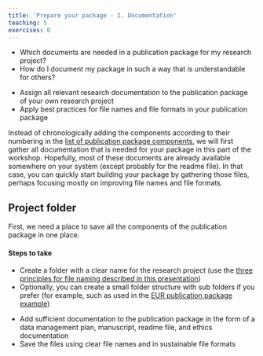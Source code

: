 ```yaml
---
title: 'Prepare your package - I. Documentation'
teaching: 5
exercises: 0
---
```


::: questions
-   Which documents are needed in a publication package for my research project?
-   How do I document my package in such a way that is understandable for others?
:::

::: objectives
-   Assign all relevant research documentation to the publication package of your own research project
-   Apply best practices for file names and file formats in your publication package
:::

Instead of chronologically adding the components according to their numbering in the [list of publication package components](introduction.Rmd##the-contents-of-a-publication-package), we will first gather all documentation that is needed for your package in this part of the workshop. Hopefully, most of these documents are already available somewhere on your system (except probably for the readme file). In that case, you can quickly start building your package by gathering those files, perhaps focusing mostly on improving file names and file formats.

## Project folder

First, we need a place to save all the components of the publication package in one place.

::: checklist
#### Steps to take

-   Create a folder with a clear name for the research project (use the [three principles for file naming described in this presentation](https://doi.org/10.5281/zenodo.7551576){target="_blank"})
-   Optionally, you can create a small folder structure with sub folders if you prefer (for example, such as used in the [EUR publication package example](https://doi.org/10.5281/zenodo.7956600){target="_blank"})
:::


::: keypoints
-   Add sufficient documentation to the publication package in the form of a data management plan, manuscript, readme file, and ethics documentation
-   Save the files using clear file names and in sustainable file formats

:::
